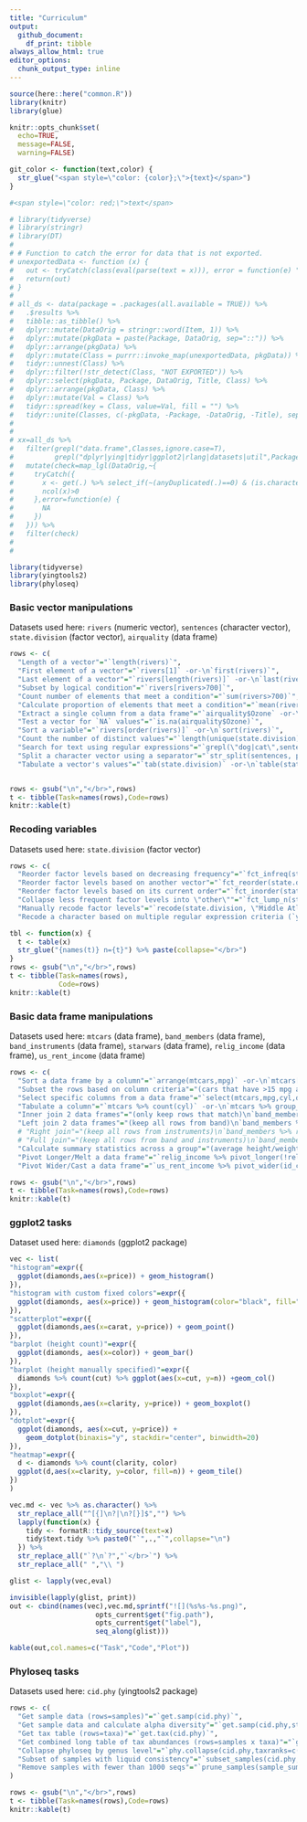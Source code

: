 ```yaml
---
title: "Curriculum"
output:
  github_document:
    df_print: tibble
always_allow_html: true
editor_options: 
  chunk_output_type: inline
---
```



```r
source(here::here("common.R"))
library(knitr)
library(glue)

knitr::opts_chunk$set(
  echo=TRUE,
  message=FALSE,
  warning=FALSE)

git_color <- function(text,color) {
  str_glue("<span style=\"color: {color};\">{text}</span>")
}

#<span style=\"color: red;\">text</span>

# library(tidyverse)
# library(stringr)
# library(DT)
# 
# # Function to catch the error for data that is not exported.
# unexportedData <- function (x) {
#   out <- tryCatch(class(eval(parse(text = x))), error = function(e) "NOT EXPORTED")
#   return(out)
# }
# 
# all_ds <- data(package = .packages(all.available = TRUE)) %>% 
#   .$results %>%
#   tibble::as_tibble() %>%
#   dplyr::mutate(DataOrig = stringr::word(Item, 1)) %>%
#   dplyr::mutate(pkgData = paste(Package, DataOrig, sep="::")) %>% 
#   dplyr::arrange(pkgData) %>% 
#   dplyr::mutate(Class = purrr::invoke_map(unexportedData, pkgData)) %>% 
#   tidyr::unnest(Class) %>% 
#   dplyr::filter(!str_detect(Class, "NOT EXPORTED")) %>% 
#   dplyr::select(pkgData, Package, DataOrig, Title, Class) %>%
#   dplyr::arrange(pkgData, Class) %>%
#   dplyr::mutate(Val = Class) %>%
#   tidyr::spread(key = Class, value=Val, fill = "") %>%
#   tidyr::unite(Classes, c(-pkgData, -Package, -DataOrig, -Title), sep= " ")
# 
# 
# xx=all_ds %>% 
#   filter(grepl("data.frame",Classes,ignore.case=T),
#          grepl("dplyr|ying|tidyr|ggplot2|rlang|datasets|util",Package)) %>%
#   mutate(check=map_lgl(DataOrig,~{
#     tryCatch({
#       x <- get(.) %>% select_if(~(anyDuplicated(.)==0) & (is.character(.)|is.factor(.)))
#       ncol(x)>0
#     },error=function(e) {
#       NA
#     })
#   })) %>%
#   filter(check)
# 
# 


```


```r
library(tidyverse)
library(yingtools2)
library(phyloseq)
```





### Basic vector manipulations
Datasets used here: `rivers` (numeric vector), `sentences` (character vector), `state.division` (factor vector), `airquality` (data frame)
```r

rows <- c(
  "Length of a vector"="`length(rivers)`", 
  "First element of a vector"="`rivers[1]` -or-\n`first(rivers)`", 
  "Last element of a vector"="`rivers[length(rivers)]` -or-\n`last(rivers)`", 
  "Subset by logical condition"="`rivers[rivers>700]`",
  "Count number of elements that meet a condition"="`sum(rivers>700)`", 
  "Calculate proportion of elements that meet a condition"="`mean(rivers>700)`",
  "Extract a single column from a data frame"="`airquality$Ozone` -or-\n`airquality[,1]` -or-\n`airquality[,\"Ozone\"]` -or-\n`airquality[[\"Ozone\"]]` -or-\n`pull(airquality,Ozone)`",
  "Test a vector for `NA` values"="`is.na(airquality$Ozone)`",
  "Sort a variable"="`rivers[order(rivers)]` -or-\n`sort(rivers)`",
  "Count the number of distinct values"="`length(unique(state.division))` -or-\n`n_distinct(state.division)`",
  "Search for text using regular expressions"="`grepl(\"dog|cat\",sentences)` -or-\n`str_detect(sentences,\"dog|cat\")`",
  "Split a character vector using a separator"="`str_split(sentences, pattern=\" \")`",
  "Tabulate a vector's values"="`tab(state.division)` -or-\n`table(state.division)` -or-\n`fct_count(state.division)`")


rows <- gsub("\n","</br>",rows)
t <- tibble(Task=names(rows),Code=rows)
knitr::kable(t)
```





### Recoding variables
Datasets used here: `state.division` (factor vector)
```r
rows <- c(
  "Reorder factor levels based on decreasing frequency"="`fct_infreq(state.division)`",
  "Reorder factor levels based on another vector"="`fct_reorder(state.division,state.area,.fun=sum)`",
  "Reorder factor levels based on its current order"="`fct_inorder(state.division)` -or-\n`factor(state.division,levels=unique(state.division))`",
  "Collapse less frequent factor levels into \"other\""="`fct_lump_n(state.division, 4)`",
  "Manually recode factor levels"="`recode(state.division, \"Middle Atlantic\"=\"Mid Atl\")` -or-\n`fct_recode(state.division, \"Mid Atl\"=\"Middle Atlantic\")`",
  "Recode a character based on multiple regular expression criteria (`yingtools2`)"="`recode.grep(state.division, recodes=c(\"central\"=\"Central\", \"atlantic|new england\"=\"Atlantic\"))`")

tbl <- function(x) {
  t <- table(x)
  str_glue("{names(t)} n={t}") %>% paste(collapse="</br>")
}
rows <- gsub("\n","</br>",rows)
t <- tibble(Task=names(rows),
            Code=rows)
knitr::kable(t) 
```




### Basic data frame manipulations
Datasets used here: `mtcars` (data frame), `band_members` (data frame), `band_instruments` (data frame), `starwars` (data frame), `relig_income` (data frame), `us_rent_income` (data frame)

```r

rows <- c(
  "Sort a data frame by a column"="`arrange(mtcars,mpg)` -or-\n`mtcars[order(mtcars$mpg),]`",
  "Subset the rows based on column criteria"="(cars that have >15 mpg and 6 cylinders)\n`filter(mtcars,mpg>15,cyl==6)` -or-\n`subset(mtcars,mpg>15 & cyl==6)` -or-\n`mtcars[mtcars$mpg>15 & mtcars$cyl==6,]`",
  "Select specific columns from a data frame"="`select(mtcars,mpg,cyl,disp)` -or-\n`subset(mtcars,select=c(mpg,cyl,disp))` -or-\n`mtcars[,c(\"mpg\",\"cyl\",\"disp\")]` -or-\n`mtcars[,1:3]`",
  "Tabulate a column"="`mtcars %>% count(cyl)` -or-\n`mtcars %>% group_by(cyl) %>% tally()` -or-\n`mtcars %>% group_by(cyl) %>% summarize(n=n()) %>% ungroup()`",  
  "Inner join 2 data frames"="(only keep rows that match)\n`band_members %>% inner_join(band_instruments,by=\"name\")`",
  "Left join 2 data frames"="(keep all rows from band)\n`band_members %>% left_join(band_instruments,by=\"name\")`",
  # "Right join"="(keep all rows from instruments)\n`band_members %>% right_join(band_instruments,by=\"name\")`",
  # "Full join"="(keep all rows from band and instruments)\n`band_members %>% full_join(band_instruments,by=\"name\")`",
  "Calculate summary statistics across a group"="(average height/weight across all species)\n`starwars %>% group_by(species) %>% summarize(mean.height=mean(height),mean.weight=mean(mass))`",
  "Pivot Longer/Melt a data frame"="`relig_income %>% pivot_longer(!religion,names_to=\"income\",values_to=\"count\")` -or-\n`relig_income %>% gather(key=\"income\", value=\"count\", -religion)` -or-\n`relig_income %>% reshape2::melt(id.vars=\"religion\",variable.name=\"income\",value.name=\"count\")`",
  "Pivot Wider/Cast a data frame"="`us_rent_income %>% pivot_wider(id_cols = NAME, names_from = variable, values_from = estimate)` -or-\n`us_rent_income %>% select(-moe,-GEOID) %>% spread(key=variable,value=estimate)` -or-\n`us_rent_income %>% reshape2::dcast(NAME ~ variable, value.var = \"estimate\")`")

rows <- gsub("\n","</br>",rows)
t <- tibble(Task=names(rows),Code=rows)
knitr::kable(t)
```




### ggplot2 tasks
Dataset used here: `diamonds` (ggplot2 package)
```r

vec <- list(
"histogram"=expr({
  ggplot(diamonds,aes(x=price)) + geom_histogram()
}),
"histogram with custom fixed colors"=expr({
  ggplot(diamonds, aes(x=price)) + geom_histogram(color="black", fill="pink")
}),
"scatterplot"=expr({
  ggplot(diamonds,aes(x=carat, y=price)) + geom_point()
}),
"barplot (height count)"=expr({
  ggplot(diamonds, aes(x=color)) + geom_bar()
}),
"barplot (height manually specified)"=expr({
  diamonds %>% count(cut) %>% ggplot(aes(x=cut, y=n)) +geom_col()
}),
"boxplot"=expr({
  ggplot(diamonds,aes(x=clarity, y=price)) + geom_boxplot()
}),
"dotplot"=expr({
  ggplot(diamonds, aes(x=cut, y=price)) + 
    geom_dotplot(binaxis="y", stackdir="center", binwidth=20)
}),
"heatmap"=expr({
  d <- diamonds %>% count(clarity, color)
  ggplot(d,aes(x=clarity, y=color, fill=n)) + geom_tile()
})
)

vec.md <- vec %>% as.character() %>% 
  str_replace_all("^[{]\n?|\n?[}]$","") %>%
  lapply(function(x) {
    tidy <- formatR::tidy_source(text=x)
    tidy$text.tidy %>% paste0("`",.,"`",collapse="\n")
  }) %>%
  str_replace_all("`?\n`?","`</br>`") %>% 
  str_replace_all(" ","\\ ")

glist <- lapply(vec,eval)
```




```r

invisible(lapply(glist, print))
out <- cbind(names(vec),vec.md,sprintf("![](%s%s-%s.png)",
                     opts_current$get("fig.path"),
                     opts_current$get("label"),
                     seq_along(glist)))

kable(out,col.names=c("Task","Code","Plot"))
```





### Phyloseq tasks
Datasets used here: `cid.phy` (yingtools2 package)
```r

rows <- c(
  "Get sample data (rows=samples)"="`get.samp(cid.phy)`",
  "Get sample data and calculate alpha diversity"="`get.samp(cid.phy,stats=TRUE)`",
  "Get tax table (rows=taxa)"="`get.tax(cid.phy)`",
  "Get combined long table of tax abundances (rows=samples x taxa)"="`get.otu.melt(cid.phy)`",
  "Collapse phyloseq by genus level"="`phy.collapse(cid.phy,taxranks=c(\"Superkingdom\",\"Phylum\",\"Class\", \"Order\", \"Family\", \"Genus\"))`",
  "Subset of samples with liquid consistency"="`subset_samples(cid.phy,Consistency==\"liquid\")`",
  "Remove samples with fewer than 1000 seqs"="`prune_samples(sample_sums(cid.phy)>=1000,cid.phy)`"
)

rows <- gsub("\n","</br>",rows)
t <- tibble(Task=names(rows),Code=rows)
knitr::kable(t)
```


